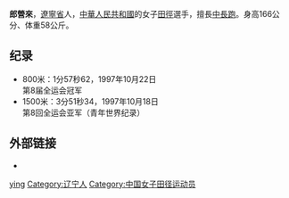 {{notability unreferenced|time=2021-06-01}}
{{BLP unsourced|time=2022-03-01T10:21:13+00:00}}
{{Infobox sportsperson
| name                      = 郎營來
| image                     =
| caption                   = 
| nationality               = {{PRC}}
| national_team             = 
| birth_date                = {{Birth date and age|year=1979|month=8|day=22}}
| birth_place               = 
| death_date                = 
| death_place               = 
| occupation                = 
| years_active              = 1997 -
| height                    = 
| weight                    = 
| website                   = 
| module                    = 
| country                   = 
| sport                     = 田徑
| position                  = 
| shoots                    = 
| catches                   = 
| disability                = 
| disability_class          = 
| weight_class              = 
| weight_class_type         = 
| rank                      = 
| event                     = 中長跑
| event_type                = 
| universityteam            = 
| collegeteam               = 
| league                    = 
| league_type               = 
| club                      = 
| team                      = 
| turnedpro                 = 
| turnedpro_type            = 
| partner                   = 
| former_partner            = 
| coach                     = 
| retired                   = 
| coaching                  = 
| module2                   = 
| worlds                    = 
| regionals                 = 
{{ubl
 |'''1997年亞洲青年田徑錦標賽'''：800公尺第一名
 |'''1997年亞洲青年田徑錦標賽'''：1500公尺第一名
}}
| nationals                 = 
{{ubl
 |'''1997年中國全國運動會女子組'''：1500公尺第二名
 |'''1997年中國全國運動會女子組'''：800公尺第一名
}}
| olympics                  = 
| paralympics               = 
| commonwealth              = 
| highestranking            = 
| pb                        = 
{{ubl
 |'''800公尺'''：1分57.62秒 （1997年）
 |'''1500公尺'''：3分51.34秒 （1997年）
}}
| medaltemplates            = 
{{MedalCountry | {{CHN-1949}} }}
{{MedalSport |女子田徑}}
{{MedalCompetition|亞洲青年田徑錦標賽}}
{{MedalGold  |1997年泰國曼谷|800公尺}}
{{MedalGold  |1997年泰國曼谷|1500公尺}}
| show-medals               = 
| medaltemplates-title      = 
| module3                   = 
| updated                   = 2017年1月17日
}}
'''郎營來'''{{BD|1979年|8月22日||}}，[[遼寧省|遼寧省]]人，[[中華人民共和國|中華人民共和國]]的女子[[田徑|田徑]]選手，擅長[[中長跑|中長跑]]。身高166公分、体重58公斤。

==纪录==
*800米：1分57秒62，1997年10月22日<br>第8届全运会冠军
*1500米：3分51秒34，1997年10月18日<br>第8回全运会亚军（青年世界纪录）

== 外部链接 ==
* {{iaaf name|132548}}

{{DEFAULTSORT:lang yinglai}}
[[Category:郎姓|ying]]
[[Category:辽宁人|Category:辽宁人]]
[[Category:中国女子田径运动员|Category:中国女子田径运动员]]
{{China-sport-bio-stub}}